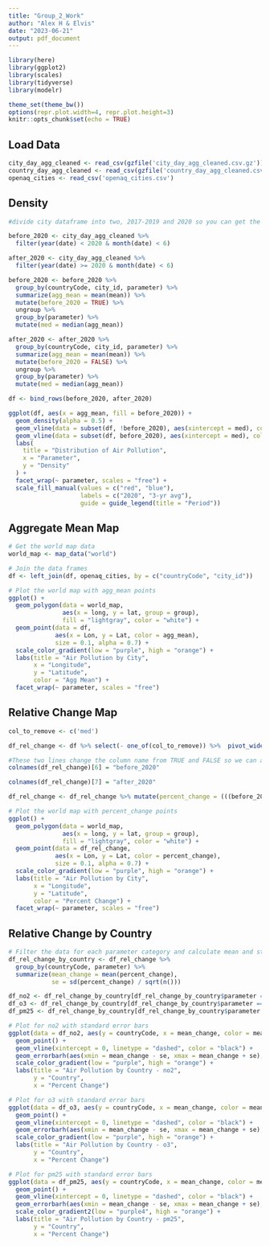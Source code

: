 ```yaml
---
title: "Group_2_Work"
author: "Alex H & Elvis"
date: "2023-06-21"
output: pdf_document
---
```

```r
library(here)
library(ggplot2)
library(scales)
library(tidyverse)
library(modelr)

theme_set(theme_bw())
options(repr.plot.width=4, repr.plot.height=3)
knitr::opts_chunk$set(echo = TRUE)
```
## Load Data
```r
city_day_agg_cleaned <- read_csv(gzfile('city_day_agg_cleaned.csv.gz'))
country_day_agg_cleaned <- read_csv(gzfile('country_day_agg_cleaned.csv.gz'))
openaq_cities <- read_csv('openaq_cities.csv')
```

## Density
```r
#divide city dataframe into two, 2017-2019 and 2020 so you can get the averages for each month and compare them to get the change in the chemical      

before_2020 <- city_day_agg_cleaned %>%
  filter(year(date) < 2020 & month(date) < 6)

after_2020 <- city_day_agg_cleaned %>%
  filter(year(date) >= 2020 & month(date) < 6)

before_2020 <- before_2020 %>%
  group_by(countryCode, city_id, parameter) %>%
  summarize(agg_mean = mean(mean)) %>%
  mutate(before_2020 = TRUE) %>% 
  ungroup %>% 
  group_by(parameter) %>% 
  mutate(med = median(agg_mean))

after_2020 <- after_2020 %>%
  group_by(countryCode, city_id, parameter) %>%
  summarize(agg_mean = mean(mean)) %>%
  mutate(before_2020 = FALSE) %>% 
  ungroup %>% 
  group_by(parameter) %>% 
  mutate(med = median(agg_mean))

df <- bind_rows(before_2020, after_2020)

ggplot(df, aes(x = agg_mean, fill = before_2020)) +
  geom_density(alpha = 0.5) +
  geom_vline(data = subset(df, !before_2020), aes(xintercept = med), color = "red", size = 1) +
  geom_vline(data = subset(df, before_2020), aes(xintercept = med), color = "blue", size = 1) +
  labs(
    title = "Distribution of Air Pollution",
    x = "Parameter",
    y = "Density"
  ) +
  facet_wrap(~ parameter, scales = "free") +
  scale_fill_manual(values = c("red", "blue"),
                    labels = c("2020", "3-yr avg"),
                    guide = guide_legend(title = "Period"))
```

## Aggregate Mean Map
```r
# Get the world map data
world_map <- map_data("world")

# Join the data frames
df <- left_join(df, openaq_cities, by = c("countryCode", "city_id"))

# Plot the world map with agg_mean points
ggplot() +
  geom_polygon(data = world_map,
               aes(x = long, y = lat, group = group),
               fill = "lightgray", color = "white") +
  geom_point(data = df,
             aes(x = Lon, y = Lat, color = agg_mean),
             size = 0.1, alpha = 0.7) +
  scale_color_gradient(low = "purple", high = "orange") +
  labs(title = "Air Pollution by City",
       x = "Longitude",
       y = "Latitude",
       color = "Agg Mean") +
  facet_wrap(~ parameter, scales = "free")
```

## Relative Change Map
```r
col_to_remove <- c('med')

df_rel_change <- df %>% select(- one_of(col_to_remove)) %>%  pivot_wider(names_from = before_2020, values_from = agg_mean) %>% na.omit()

#These two lines change the column name from TRUE and FALSE so we can actually use them in a mutate
colnames(df_rel_change)[6] = "before_2020"

colnames(df_rel_change)[7] = "after_2020"

df_rel_change <- df_rel_change %>% mutate(percent_change = (((before_2020 - after_2020)/before_2020))*100)

# Plot the world map with percent_change points
ggplot() +
  geom_polygon(data = world_map,
               aes(x = long, y = lat, group = group),
               fill = "lightgray", color = "white") +
  geom_point(data = df_rel_change,
             aes(x = Lon, y = Lat, color = percent_change),
             size = 0.1, alpha = 0.7) +
  scale_color_gradient(low = "purple", high = "orange") +
  labs(title = "Air Pollution by City",
       x = "Longitude",
       y = "Latitude",
       color = "Percent Change") +
  facet_wrap(~ parameter, scales = "free")
```

## Relative Change by Country
```r
# Filter the data for each parameter category and calculate mean and standard error
df_rel_change_by_country <- df_rel_change %>%
  group_by(countryCode, parameter) %>% 
  summarize(mean_change = mean(percent_change),
            se = sd(percent_change) / sqrt(n()))

df_no2 <- df_rel_change_by_country[df_rel_change_by_country$parameter == "no2", ]
df_o3 <- df_rel_change_by_country[df_rel_change_by_country$parameter == "o3", ]
df_pm25 <- df_rel_change_by_country[df_rel_change_by_country$parameter == "pm25", ]

# Plot for no2 with standard error bars
ggplot(data = df_no2, aes(y = countryCode, x = mean_change, color = mean_change)) +
  geom_point() +
  geom_vline(xintercept = 0, linetype = "dashed", color = "black") +
  geom_errorbarh(aes(xmin = mean_change - se, xmax = mean_change + se), height = 0.2) +
  scale_color_gradient(low = "purple", high = "orange") +
  labs(title = "Air Pollution by Country - no2",
       y = "Country",
       x = "Percent Change")

# Plot for o3 with standard error bars
ggplot(data = df_o3, aes(y = countryCode, x = mean_change, color = mean_change)) +
  geom_point() +
  geom_vline(xintercept = 0, linetype = "dashed", color = "black") +
  geom_errorbarh(aes(xmin = mean_change - se, xmax = mean_change + se), height = 0.2) +
  scale_color_gradient(low = "purple", high = "orange") +
  labs(title = "Air Pollution by Country - o3",
       y = "Country",
       x = "Percent Change")

# Plot for pm25 with standard error bars
ggplot(data = df_pm25, aes(y = countryCode, x = mean_change, color = mean_change)) +
  geom_point() +
  geom_vline(xintercept = 0, linetype = "dashed", color = "black") +
  geom_errorbarh(aes(xmin = mean_change - se, xmax = mean_change + se), height = 0.2) +
  scale_color_gradient2(low = "purple4", high = "orange") +
  labs(title = "Air Pollution by Country - pm25",
       y = "Country",
       x = "Percent Change")
```
